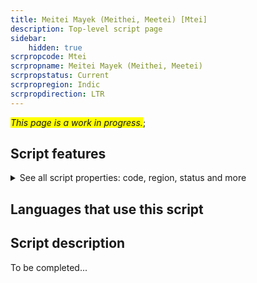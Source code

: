 ```yaml
---
title: Meitei Mayek (Meithei, Meetei) [Mtei]
description: Top-level script page
sidebar:
    hidden: true
scrpropcode: Mtei
scrpropname: Meitei Mayek (Meithei, Meetei)
scrpropstatus: Current
scrpropregion: Indic
scrpropdirection: LTR
---
```


<span style='background-color:yellow'>_This page is a work in progress._</span>;


## Script features

<details>
<summary> See all script properties: code, region, status and more</summary>
<ScriptInfo />
</details>

## Languages that use this script

<WsList script='Mtei' wsMax='5' />

## Script description

To be completed...

